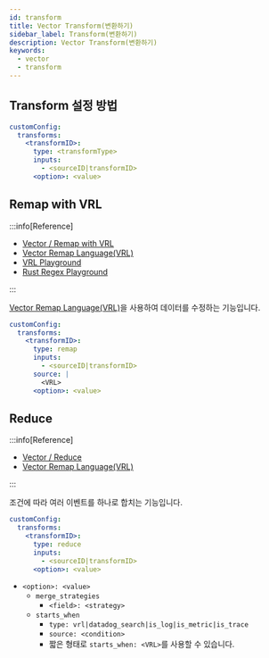```yaml
---
id: transform
title: Vector Transform(변환하기)
sidebar_label: Transform(변환하기)
description: Vector Transform(변환하기)
keywords:
  - vector
  - transform
---
```


## Transform 설정 방법

```yaml title="vector-values.yaml"
customConfig:
  transforms:
    <transformID>:
      type: <transformType>
      inputs:
        - <sourceID|transformID>
      <option>: <value>
```

## Remap with VRL

:::info[Reference]

- [Vector / Remap with VRL](https://vector.dev/docs/reference/configuration/transforms/remap/)
- [Vector Remap Language\(VRL\)](https://vector.dev/docs/reference/vrl/)
- [VRL Playground](https://playground.vrl.dev/)
- [Rust Regex Playground](https://rregex.dev/)

:::

[Vector Remap Language\(VRL\)](https://vector.dev/docs/reference/vrl/)을 사용하여 데이터를 수정하는 기능입니다.

```yaml title="vector-values.yaml"
customConfig:
  transforms:
    <transformID>:
      type: remap
      inputs:
        - <sourceID|transformID>
      source: |
        <VRL>
      <option>: <value>
```

## Reduce

:::info[Reference]

- [Vector / Reduce](https://vector.dev/docs/reference/configuration/transforms/reduce/)
- [Vector Remap Language\(VRL\)](https://vector.dev/docs/reference/vrl/)

:::

조건에 따라 여러 이벤트를 하나로 합치는 기능입니다.

```yaml title="vector-values.yaml"
customConfig:
  transforms:
    <transformID>:
      type: reduce
      inputs:
        - <sourceID|transformID>
      <option>: <value>
```

- `<option>: <value>`
  - `merge_strategies`
    - `<field>: <strategy>`
  - `starts_when`
    - `type: vrl|datadog_search|is_log|is_metric|is_trace`
    - `source: <condition>`
    - 짧은 형태로 `starts_when: <VRL>`를 사용할 수 있습니다.
